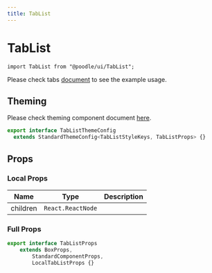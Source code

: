 ```yaml
---
title: TabList
---
```


# TabList

```tsx
import TabList from "@poodle/ui/TabList";
```
Please check tabs [document](/ui/components/tabs) to see the example usage.

## Theming

[//]: # (GetTheming[==TabListThemeStyles,TabListThemeConfig,TabList/index.ts==])



Please check theming component document [here](/theming/component).
 		
```ts
export interface TabListThemeConfig
  extends StandardThemeConfig<TabListStyleKeys, TabListProps> {}

``` 
		
		

[//]: # (EndGetTheming)

## Props

[//]: # (GetProps[==LocalTabListProps,TabList/TabList.tsx==])


### Local Props


| Name     | Type              | Description |
| -------- | ----------------- | ----------- |
| children | `React.ReactNode` |             |
				

[//]: # (EndGetProps)

[//]: # (GetPartialProps[==TabListProps,TabList/TabList.tsx==])


### Full Props

```ts
export interface TabListProps
	extends BoxProps,
		StandardComponentProps,
		LocalTabListProps {} 
```
				

[//]: # (GetPartialProps)
